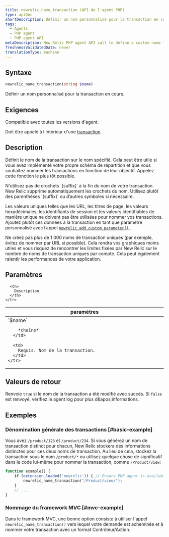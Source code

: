 ```yaml
---
title: newrelic_name_transaction (API de l'agent PHP)
type: apiDoc
shortDescription: Définir un nom personnalisé pour la transaction en cours.
tags:
  - Agents
  - PHP agent
  - PHP agent API
metaDescription: New Relic PHP agent API call to define a custom name for a particular transaction.
freshnessValidatedDate: never
translationType: machine
---
```


## Syntaxe

```php
newrelic_name_transaction(string $name)
```

Définir un nom personnalisé pour la transaction en cours.

## Exigences

Compatible avec toutes les versions d&apos;agent.

Doit être appelé à l&apos;intérieur d&apos;une [transaction](/docs/accounts-partnerships/education/getting-started-new-relic/glossary#transaction).

## Description

Définit le nom de la transaction sur le nom spécifié. Cela peut être utile si vous avez implémenté votre propre schéma de répartition et que vous souhaitez nommer les transactions en fonction de leur objectif. Appelez cette fonction le plus tôt possible.

<Callout variant="important">
  N&apos;utilisez pas de crochets `[suffix]` à la fin du nom de votre transaction. New Relic supprime automatiquement les crochets du nom. Utilisez plutôt des parenthèses `(suffix)` ou d’autres symboles si nécessaire.
</Callout>

Les valeurs uniques telles que les URL, les titres de page, les valeurs hexadécimales, les identifiants de session et les valeurs identifiables de manière unique ne doivent pas être utilisées pour nommer vos transactions. Ajoutez plutôt ces données à la transaction en tant que paramètre personnalisé avec l’appel [`newrelic_add_custom_parameter()`](/docs/agents/php-agent/configuration/php-agent-api#api-custom-param) .

<Callout variant="important">
  Ne créez pas plus de 1 000 noms de transaction uniques (par exemple, évitez de nommer par URL si possible). Cela rendra vos graphiques moins utiles et vous risquez de rencontrer les limites fixées par New Relic sur le nombre de noms de transaction uniques par compte. Cela peut également ralentir les performances de votre application.
</Callout>

## Paramètres

<table>
  <thead>
    <tr>
      <th width="25%">
        paramètres
      </th>

      <th>
        Description
      </th>
    </tr>
  </thead>

  <tbody>
    <tr>
      <td>
        `$name`

        *chaîne*
      </td>

      <td>
        Requis. Nom de la transaction.
      </td>
    </tr>
  </tbody>
</table>

## Valeurs de retour

Renvoie `true` si le nom de la transaction a été modifié avec succès. Si `false` est renvoyé, vérifiez le agent log pour plus d&amp;apos;informations.

## Exemples

### Dénomination générale des transactions [#basic-example]

Vous avez `/product/123` et `/product/234`. Si vous générez un nom de transaction distinct pour chacun, New Relic stockera des informations distinctes pour ces deux noms de transaction. Au lieu de cela, stockez la transaction sous le nom `/product/*` ou utilisez quelque chose de significatif dans le code lui-même pour nommer la transaction, comme `/Product/view`:

```php
function example() {
    if (extension_loaded('newrelic')) { // Ensure PHP agent is available
        newrelic_name_transaction("/Product/view/");
    }
    // ...
}
```

### Nommage du framework MVC [#mvc-example]

Dans le framework MVC, une bonne option consiste à utiliser l&apos;appel `newrelic_name_transaction()` vers lequel votre demande est acheminée et à nommer votre transaction avec un format Contrôleur/Action.
